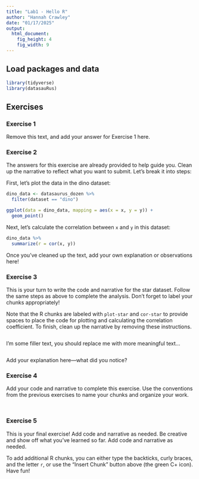 ```yaml
---
title: "Lab1 - Hello R"
author: "Hannah Crawley"
date: "01/17/2025"
output: 
  html_document: 
    fig_height: 4
    fig_width: 9
---
```


## Load packages and data

```r
library(tidyverse) 
library(datasauRus)
```

## Exercises

### Exercise 1

Remove this text, and add your answer for Exercise 1 here.

### Exercise 2

The answers for this exercise are already provided to help guide you. Clean up the narrative to reflect what you want to submit. Let’s break it into steps:

First, let's plot the data in the dino dataset:

```r
dino_data <- datasaurus_dozen %>%
  filter(dataset == "dino")

ggplot(data = dino_data, mapping = aes(x = x, y = y)) +
  geom_point()
```

Next, let's calculate the correlation between `x` and `y` in this dataset:

```r
dino_data %>%
  summarize(r = cor(x, y))
```
Once you’ve cleaned up the text, add your own explanation or observations here!


### Exercise 3

This is your turn to write the code and narrative for the star dataset. Follow the same steps as above to complete the analysis. Don't forget to label your chunks appropriately!

Note that the R chunks are labeled with `plot-star` and `cor-star` to provide spaces to place the code for plotting and calculating the correlation coefficient.
To finish, clean up the narrative by removing these instructions.

```r

```

I'm some filler text, you should replace me with more meaningful text...

```r

```
Add your explanation here—what did you notice?


### Exercise 4

Add your code and narrative to complete this exercise. Use the conventions from the previous exercises to name your chunks and organize your work.

```r

```

```r

```

### Exercise 5

This is your final exercise! Add code and narrative as needed. Be creative and show off what you’ve learned so far.
Add code and narrative as needed.

To add additional R chunks, you can either type the backticks, curly braces, and the letter `r`, or use the "Insert Chunk" button above (the green C+ icon). Have fun!


